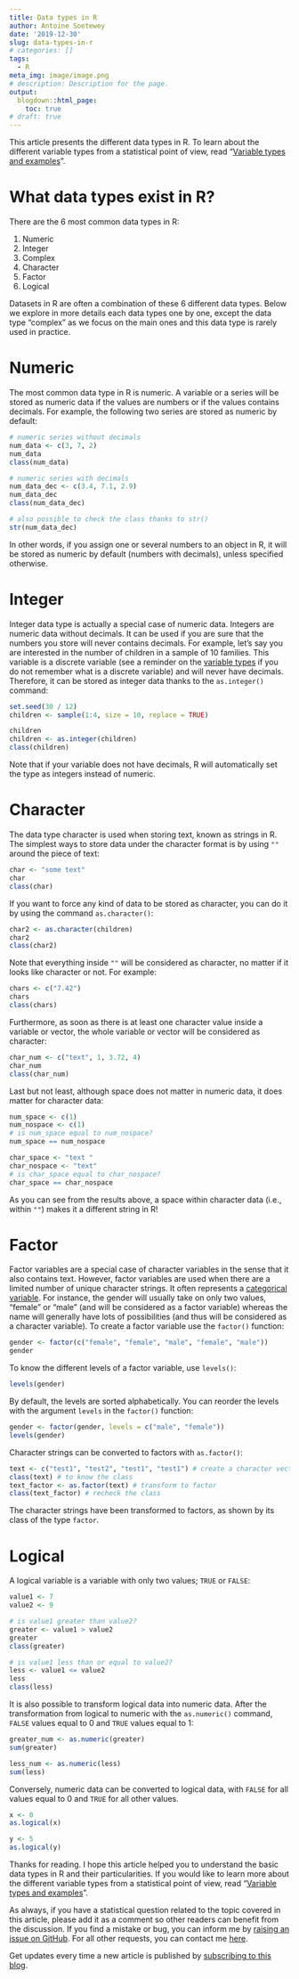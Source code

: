 ```yaml
---
title: Data types in R
author: Antoine Soetewey
date: '2019-12-30'
slug: data-types-in-r
# categories: []
tags:
  - R
meta_img: image/image.png
# description: Description for the page.
output:
  blogdown::html_page:
    toc: true
# draft: true
---
```


This article presents the different data types in R. To learn about the different variable types from a statistical point of view, read "[Variable types and examples](/blog/variable-types-and-examples/)".

# What data types exist in R?

There are the 6 most common data types in R:

1. Numeric
1. Integer
1. Complex
1. Character
1. Factor
1. Logical

Datasets in R are often a combination of these 6 different data types. Below we explore in more details each data types one by one, except the data type "complex" as we focus on the main ones and this data type is rarely used in practice.

# Numeric

The most common data type in R is numeric. A variable or a series will be stored as numeric data if the values are numbers or if the values contains decimals. For example, the following two series are stored as numeric by default:

```r
# numeric series without decimals
num_data <- c(3, 7, 2)
num_data
class(num_data)

# numeric series with decimals
num_data_dec <- c(3.4, 7.1, 2.9)
num_data_dec
class(num_data_dec)

# also possible to check the class thanks to str()
str(num_data_dec)
```

In other words, if you assign one or several numbers to an object in R, it will be stored as numeric by default (numbers with decimals), unless specified otherwise.

# Integer

Integer data type is actually a special case of numeric data. Integers are numeric data without decimals. It can be used if you are sure that the numbers you store will never contains decimals. For example, let's say you are interested in the number of children in a sample of 10 families. This variable is a discrete variable (see a reminder on the [variable types](/blog/variable-types-and-examples/) if you do not remember what is a discrete variable) and will never have decimals. Therefore, it can be stored as integer data thanks to the `as.integer()` command:

```r
set.seed(30 / 12)
children <- sample(1:4, size = 10, replace = TRUE)
```

```r
children
children <- as.integer(children)
class(children)
```

Note that if your variable does not have decimals, R will automatically set the type as integers instead of numeric.

# Character

The data type character is used when storing text, known as strings in R. The simplest ways to store data under the character format is by using `""` around the piece of text:

```r
char <- "some text"
char
class(char)
```

If you want to force any kind of data to be stored as character, you can do it by using the command `as.character()`:

```r
char2 <- as.character(children)
char2
class(char2)
```

Note that everything inside `""` will be considered as character, no matter if it looks like character or not. For example:

```r
chars <- c("7.42")
chars
class(chars)
```

Furthermore, as soon as there is at least one character value inside a variable or vector, the whole variable or vector will be considered as character:

```r
char_num <- c("text", 1, 3.72, 4)
char_num
class(char_num)
```

Last but not least, although space does not matter in numeric data, it does matter for character data:

```r
num_space <- c(1)
num_nospace <- c(1)
# is num_space equal to num_nospace?
num_space == num_nospace

char_space <- "text "
char_nospace <- "text"
# is char_space equal to char_nospace?
char_space == char_nospace
```

As you can see from the results above, a space within character data (i.e., within `""`) makes it a different string in R!

# Factor

Factor variables are a special case of character variables in the sense that it also contains text. However, factor variables are used when there are a limited number of unique character strings. It often represents a [categorical variable](/blog/variable-types-and-examples/). For instance, the gender will usually take on only two values, "female" or "male" (and will be considered as a factor variable) whereas the name will generally have lots of possibilities (and thus will be considered as a character variable). To create a factor variable use the `factor()` function:

```r
gender <- factor(c("female", "female", "male", "female", "male"))
gender
```

To know the different levels of a factor variable, use `levels()`:

```r
levels(gender)
```

By default, the levels are sorted alphabetically. You can reorder the levels with the argument `levels` in the `factor()` function:

```r
gender <- factor(gender, levels = c("male", "female"))
levels(gender)
```

Character strings can be converted to factors with `as.factor()`:

```r
text <- c("test1", "test2", "test1", "test1") # create a character vector
class(text) # to know the class
text_factor <- as.factor(text) # transform to factor
class(text_factor) # recheck the class
```

The character strings have been transformed to factors, as shown by its class of the type `factor`.

# Logical

A logical variable is a variable with only two values; `TRUE` or `FALSE`:

```r
value1 <- 7
value2 <- 9

# is value1 greater than value2?
greater <- value1 > value2
greater
class(greater)

# is value1 less than or equal to value2?
less <- value1 <= value2
less
class(less)
```

It is also possible to transform logical data into numeric data. After the transformation from logical to numeric with the `as.numeric()` command, `FALSE` values equal to 0 and `TRUE` values equal to 1:

```r
greater_num <- as.numeric(greater)
sum(greater)

less_num <- as.numeric(less)
sum(less)
```

Conversely, numeric data can be converted to logical data, with `FALSE` for all values equal to 0 and `TRUE` for all other values.

```r
x <- 0
as.logical(x)

y <- 5
as.logical(y)
```

Thanks for reading. I hope this article helped you to understand the basic data types in R and their particularities. If you would like to learn more about the different variable types from a statistical point of view, read "[Variable types and examples](/blog/variable-types-and-examples/)".

As always, if you have a statistical question related to the topic covered in this article, please add it as a comment so other readers can benefit from the discussion. If you find a mistake or bug, you can inform me by <a href="https://github.com/AntoineSoetewey/statsandr/issues" target="_blank" rel="noopener">raising an issue on GitHub</a>. For all other requests, you can contact me [here](/contact/).

Get updates every time a new article is published by [subscribing to this blog](/subscribe/).

